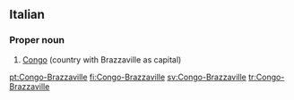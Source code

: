 ==Italian==

===Proper noun===
{{infl|it|proper noun}}

# [[Congo]] (country with Brazzaville as capital)

[[pt:Congo-Brazzaville]]
[[fi:Congo-Brazzaville]]
[[sv:Congo-Brazzaville]]
[[tr:Congo-Brazzaville]]